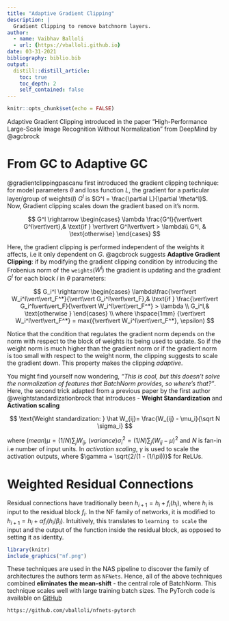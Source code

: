 ```yaml
---
title: "Adaptive Gradient Clipping"
description: |
  Gradient Clipping to remove batchnorm layers.
author:
  - name: Vaibhav Balloli
  - url: {https://vballoli.github.io}
date: 03-31-2021
bibliography: biblio.bib
output:
  distill::distill_article:
    toc: true
    toc_depth: 2
    self_contained: false
---
```

```r
knitr::opts_chunk$set(echo = FALSE)
```

Adaptive Gradient Clipping introduced in the paper "High-Performance Large-Scale Image Recognition Without Normalization" from DeepMind by @agcbrock

# From GC to Adaptive GC

@gradientclippingpascanu first introduced the gradient clipping technique: for model parameters $\theta$ and loss function $L$, the gradient for a particular layer/group of weights($l$) $G^l$ is $G^l = \frac{\partial L}{\partial \theta^l}$. Now, Gradient clipping scales down the gradient based on it's norm.

$$
G^l \rightarrow \begin{cases} \lambda \frac{G^l}{\vert\vert G^l\vert\vert},& \text{if } \vert\vert G^l\vert\vert > \lambda\\
    G^l,              & \text{otherwise} \end{cases}
$$

Here, the gradient clipping is performed independent of the weights it affects, i.e it only dependent on $G$. @agcbrock suggests **Adaptive Gradient Clipping**: if by modifying the gradient clipping condition by introducing the Frobenius norm of the `weights`($W^l$)  the gradient is updating and the gradient $G^l$ for each block $i$ in $\theta$ parameters:

$$
G_i^l \rightarrow \begin{cases} \lambda\frac{\vert\vert W_i^l\vert\vert_F^*}{\vert\vert G_i^l\vert\vert_F},& \text{if } \frac{\vert\vert G_i^l\vert\vert_F}{\vert\vert W_i^l\vert\vert_F^*} > \lambda \\ G_i^l,& \text{otherwise }  \end{cases}
\\
where \hspace{1mm} {\vert\vert W_i^l\vert\vert_F^*} = max({\vert\vert W_i^l\vert\vert_F^*}, \epsilon)
$$

Notice that the condition that regulates the gradient norm depends on the norm with respect to the block of weights its being used to update. So if the weight norm is much higher than the gradient norm or if the gradient norm is too small with respect to the weight norm, the clipping suggests to scale the gradient down. This property makes the clipping *adaptive*.

You might find yourself now wondering, *"This is cool, but this doesn't solve the normalization of features that BatchNorm provides, so where's that?"*. Here, the second trick adapted from a previous paper by the first author @weightstandardizationbrock that introduces - **Weight Standardization** and **Activation scaling**

$$
\text{Weight standardization: } \hat W_{ij}= \frac{W_{ij} - \mu_i}{\sqrt N \sigma_i}
$$

where $(mean)\mu = (1/N) \sum_j W_{ij}$, $(variance) \sigma_i^2 = (1/N)\sum_j (W_{ij} - \mu)^2$ and $N$ is fan-in i.e number of input units. In *activation scaling*, $\gamma$ is used to scale the activation outputs, where $\gamma = \sqrt{2/(1 - (1/\pi))}$ for ReLUs.

# Weighted Residual Connections 

Residual connections have traditionally been $h_{i+1} = h_i + f_i(h_i)$, where $h_i$ is input to the residual block $f_i$. In the NF family of networks, it is modified to $h_{i+1} = h_i + \alpha f_i(h_i/\beta_i)$. Intuitively, this translates to `learning to scale` the input and the output of the function inside the residual block, as opposed to setting it as identity.

```r
library(knitr)
include_graphics("nf.png")
```

These techniques are used in the NAS pipeline to discover the family of architectures the authors term as `NFNets`. Hence, all of the above techniques combined __eliminates the mean-shift__ - the central role of BatchNorm. This technique scales well with large training batch sizes. The PyTorch code is available on [GitHub](https://github.com/vballoli/nfnets-pytorch)

`https://github.com/vballoli/nfnets-pytorch`
